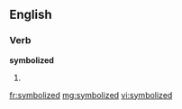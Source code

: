 ==English==

===Verb===
'''symbolized'''

# {{past of|[[symbolize]]}}

[[fr:symbolized]]
[[mg:symbolized]]
[[vi:symbolized]]